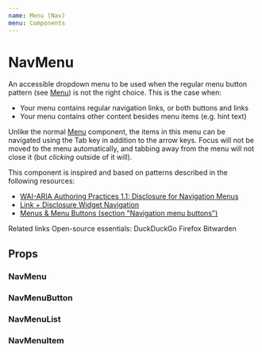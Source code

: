```yaml
---
name: Menu (Nav)
menu: Components
---
```




# NavMenu

An accessible dropdown menu to be used when the regular menu button pattern (see [Menu](src-menu-readme)) is not the right choice.
This is the case when:

-   Your menu contains regular navigation links, or both buttons and links
-   Your menu contains other content besides menu items (e.g. hint text)

Unlike the normal [Menu](src-menu-readme) component, the items in this menu can be navigated using the Tab key in addition to the arrow keys. Focus will not be moved to the menu automatically, and tabbing away from the menu will not close it (but _clicking_ outside of it will).

This component is inspired and based on patterns described in the following resources:

-   [WAI-ARIA Authoring Practices 1.1: Disclosure for Navigation Menus](https://www.w3.org/TR/wai-aria-practices-1.1/examples/disclosure/disclosure-navigation.html)
-   [Link + Disclosure Widget Navigation](https://adrianroselli.com/2019/06/link-disclosure-widget-navigation.html)
-   [Menus & Menu Buttons (section "Navigation menu buttons")](https://inclusive-components.design/menus-menu-buttons/#navigationmenubuttons)

<Playground>
	<NavMenu id="demo-nav-menu" menuPlacement="bottom-start">
		<NavMenuButton icon="menu">Related links</NavMenuButton>
		<NavMenuList>
			<Text as="li" bold fontSize="s" px="s" py="xxs">
				Open-source essentials:
			</Text>
			<NavMenuItem as="a" href="https://duckduckgo.com">
				DuckDuckGo
			</NavMenuItem>
			<NavMenuItem as="a" href="https://firefox.com">
				Firefox
			</NavMenuItem>
			<NavMenuItem as="a" href="https://bitwarden.com">
				Bitwarden
			</NavMenuItem>
		</NavMenuList>
	</NavMenu>
</Playground>

## Props

### NavMenu

<Props isToggle of={NavMenu} />

### NavMenuButton

<Props isToggle of={NavMenuButton} />

### NavMenuList

<Props isToggle of={NavMenuList} />

### NavMenuItem

<Props isToggle of={NavMenuItem} />
